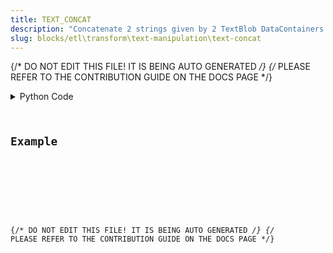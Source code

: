 ```yaml
---
title: TEXT_CONCAT
description: "Concatenate 2 strings given by 2 TextBlob DataContainers."
slug: blocks/etl\transform\text-manipulation\text-concat
---
```


{/* DO NOT EDIT THIS FILE! IT IS BEING AUTO GENERATED */}
{/* PLEASE REFER TO THE CONTRIBUTION GUIDE ON THE DOCS PAGE */}


<PythonDocsDisplay docstring={docstring} />
<details>
<summary>Python Code</summary>



<Code code={pythonCode} lang="py" wrap theme="dracula" />

[Find this Flojoy Block on GitHub](https://github.com/flojoy-ai/blocks/blob/main/blocks/ETL\TRANSFORM\TEXT_MANIPULATION\TEXT_CONCAT/TEXT_CONCAT.py)

</details>

## Example


<GetHelpWidget />


<AppDisplay app={app} blockName="TEXT_CONCAT" client:visible />


<Example />

{/* DO NOT EDIT THIS FILE! IT IS BEING AUTO GENERATED */}
{/* PLEASE REFER TO THE CONTRIBUTION GUIDE ON THE DOCS PAGE */}
